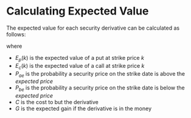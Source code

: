 # Calculating Expected Value {#ev}

The expected value for each security derivative can be calculated as follows:

\begin{equation} 
E_p(k) = (P_{ae} * C) + (P_{be} * G)
(\#eq:puts)
\end{equation} 

\begin{equation} 
E_c(k) = (P_{be} * C) + (P_{ae} * G)
(\#eq:calls)
\end{equation} 

where  

- $E_p(k)$ is the expected value of a put at strike price $k$
- $E_c(k)$ is the expected value of a call at strike price $k$
- $P_{ae}$ is the probability a security price on the strike date is above the 
_expected price_
- $P_{be}$ is the probability a security price on the strike date is below the 
_expected price_
- $C$ is the cost to but the derivative
- $G$ is the expected gain if the derivative is in the money

